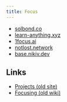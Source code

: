 ```yaml
---
title: Focus
---
```


- [solbond.co](https://github.com/solbond/solbond)
- [learn-anything.xyz](https://github.com/learn-anything/learn-anything)
- [1focus.ai](https://1focus.ai)
- [notlost.network](https://github.com/NotLostNetwork/notlost)
- [base.nikiv.dev](https://github.com/nikitavoloboev/base)

## Links

- [Projects (old site)](https://23-personal.nikiv.dev/projects)
- [Focusing (old wiki)](https://wiki.nikiv.dev/focusing)
